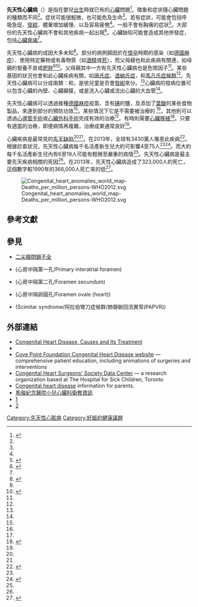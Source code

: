 {{medical}}{{Infobox disease 
 | Name            = 先天性心臟病
 | Image           = VSD image.jpg
 | Caption         = 左圖為正常心臟，右圖則顯示[[心室中膈缺損|心室中膈缺損]]的心臟。心室中膈缺損是最常見的先天性心臟病類性<ref>{{cite journal |author=Hoffman JI, Kaplan S |title=The incidence of congenital heart disease |journal=J. Am. Coll. Cardiol. |volume=39 |issue=12 |pages=1890–900 |date=June 2002 |pmid=12084585 |doi= 10.1016/S0735-1097(02)01886-7}}</ref>。
 | Field          = [[心臟學|心臟學]]
 | DiseasesDB      = 17017 
 | ICD10           = {{ICD10|Q|20||q|20}}-{{ICD10|Q|26||q|20}}
 | ICD9            = {{ICD9|745}}-{{ICD9|747}} 
 | ICDO            = 
 | OMIM            = 
 | MedlinePlus     = 001114 
 | eMedicineSubj   = 
 | eMedicineTopic  = 
 | MeshID          = D006330 
}}
<!-- Definition and symptoms -->
'''先天性心臟病'''（{{lang|en|Congenital heart defect, CHD}}）是指在嬰兒[[出生|出生]]時就已有的[[心臟|心臟]]問題<ref name=NIH2011>{{cite web|title=What Are Congenital Heart Defects?|url=http://www.nhlbi.nih.gov/health/health-topics/topics/chd|website=National Heart, Lung, and Blood Institute|accessdate=10 August 2015|date=July 1, 2011|archive-date=2015-08-13|archive-url=https://web.archive.org/web/20150813182642/http://www.nhlbi.nih.gov/health/health-topics/topics/chd/|dead-url=no}}</ref>。徵象和症状隨心臟問題的種類而不同<ref name=WHO2011/>。症状可能很輕微，也可能危及生命<ref name=NIH2011/>。若有症狀，可能會包括呼吸急促、[[發紺|發紺]]、體重增加緩慢、以及容易疲倦<ref name=NIH2011Sym/>。一般不會有胸痛的症狀<ref name=NIH2011Sym>{{cite web|title=What Are the Signs and Symptoms of Congenital Heart Defects?|url=http://www.nhlbi.nih.gov/health/health-topics/topics/chd/signs|website=National Heart, Lung, and Blood Institute|accessdate=10 August 2015|date=July 1, 2011|archive-date=2015-07-27|archive-url=https://web.archive.org/web/20150727210816/http://www.nhlbi.nih.gov/health/health-topics/topics/chd/signs|dead-url=no}}</ref>。大部份的先天性心臟病不會和其他疾病一起出現<ref name=WHO2011>{{cite book|author1=Shanthi Mendis|author2=Pekka Puska|author3=Bo Norrving|author4=World Health Organization|title=Global Atlas on Cardiovascular Disease Prevention and Control|url=http://whqlibdoc.who.int/publications/2011/9789241564373_eng.pdf?ua=1|year=2011|publisher=World Health Organization in collaboration with the World Heart Federation and the World Stroke Organization|pages=3, 60|isbn=978-92-4-156437-3|access-date=2016-01-20|archive-date=2014-08-17|archive-url=https://web.archive.org/web/20140817123106/http://whqlibdoc.who.int/publications/2011/9789241564373_eng.pdf?ua=1|dead-url=no}}</ref>。心臟缺陷可能會造成其他併發症，包括[[心臟衰竭|心臟衰竭]]<ref name=NIH2011Sym/>。

<!-- Cause and diagnosis-->
先天性心臟病的成因大多未知<ref>{{cite web|title=What Causes Congenital Heart Defects?|url=http://www.nhlbi.nih.gov/health/health-topics/topics/chd/causes|website=National,Heart, Lung, and Blood Institute|accessdate=10 August 2015|date=July 1, 2011|archive-date=2015-07-08|archive-url=https://web.archive.org/web/20150708122049/https://www.nhlbi.nih.gov/health/health-topics/topics/chd/causes|dead-url=no}}</ref>。部分的病例歸因於在[[懷孕|懷孕]]時期的感染（如[[德國麻疹|德國麻疹]]）、使用特定藥物或有毒物質（如[[酒精|酒精]]或[[菸|菸]]），而父母親也和此疾病有關連，如母親的營養不良或[[肥胖|肥胖]]<ref name=WHO2011/><ref name=Dean2014>{{cite journal|last1=Dean|first1=SV|last2=Lassi|first2=ZS|last3=Imam|first3=AM|last4=Bhutta|first4=ZA|title=Preconception care: nutritional risks and interventions.|journal=Reproductive health|date=26 September 2014|volume=11 Suppl 3|pages=S3|pmid=25415364|doi=10.1186/1742-4755-11-s3-s3}}</ref>。父母親其中一方有先天性心臟病也是危險因子<ref name=Mil2011/>。某些基因的狀況也會和此心臟疾病有關，如[[唐氏症|唐氏症]]、[[透納氏症|透納氏症]]，和[[馬凡氏症候群|馬凡氏症候群]]<ref name=WHO2011/>。先天性心臟病可以分成兩類：{{le|發紺性心臟病|Cyanotic heart defect}}和{{le|非發紺性心臟病|Acyanotic heart defect}}，是依兒童是否會[[發紺|發紺]]來分。<ref name=NIH2011/>心臟病的發病位置可以包含心臟的內壁、心臟瓣膜，或是流入心臟或流出心臟的大血管<ref name=NIH2011/>。
<!-- Prevention and treatment -->

先天性心臟病可以透過接種[[德國麻疹|德國麻疹]]疫苗、含有[[碘|碘]]的鹽，及添加了[[葉酸|葉酸]]的某些食物製品，來達到部分的預防功效<ref name=NIH2011/>。某些情況下它是不需要被治療的
<ref name=NIH2011/>，其他則可以透過[[心導管手術|心導管手術]]或[[心臟外科手術|心臟外科手術]]完成有效的治療<ref name=NIH2011Tx/>。有時則需要[[心臟移植|心臟移植]]<ref name=NIH2011Tx>{{cite web|title=How Are Congenital Heart Defects Treated?|url=http://www.nhlbi.nih.gov/health/health-topics/topics/chd/treatment|website=National Heart, Lung, and Blood Institute|accessdate=10 August 2015|date=July 1, 2011|archive-date=2015-07-27|archive-url=https://web.archive.org/web/20150727210805/http://www.nhlbi.nih.gov/health/health-topics/topics/chd/treatment|dead-url=no}}</ref>。只要有適當的治療，即便病情再複雜，治療成果通常良好<ref name=NIH2011/>。

<!-- Epidemiology and prognosis -->
心臟疾病是最常見的[[先天缺陷|先天缺陷]]<ref name=WHO2011/><ref name=GBD2015/>。在2013年，全球有3430萬人罹患此疾病<ref name=GBD2015>{{cite journal|last1=Global Burden of Disease Study 2013|first1=Collaborators|title=Global, regional, and national incidence, prevalence, and years lived with disability for 301 acute and chronic diseases and injuries in 188 countries, 1990–2013: a systematic analysis for the Global Burden of Disease Study 2013|journal=Lancet (London, England)|date=7 June 2015|doi=10.1016/S0140-6736(15)60692-4|pmid=26063472}}</ref>。根據診查狀況，先天性心臟病每千名活產新生兒大約可影響4至75人<ref name=WHO2011/><ref name=Mil2011>{{cite book|last1=Milunsky|first1=Aubrey|title=Genetic Disorders and the Fetus: Diagnosis, Prevention and Treatment|date=2011|publisher=John Wiley & Sons|isbn=9781444358216|url=https://books.google.ca/books?id=yY-gIvbnRDUC&pg=PT28|chapter=1|access-date=2016-01-20|archive-date=2016-03-05|archive-url=https://web.archive.org/web/20160305051354/https://books.google.ca/books?id=yY-gIvbnRDUC&pg=PT28|dead-url=no}}</ref>。而大約每千名活產新生兒內有6至19人可能有輕微至嚴重的病情<ref name=Mil2011/>。先天性心臟病是最主要先天疾病相關的死因<ref name=WHO2011/>。在2013年，先天性心臟病造成了323,000人的死亡，這個數字較1990年的366,000人死亡來的低<ref name=GDB2013>{{cite journal|last1=GBD 2013 Mortality and Causes of Death|first1=Collaborators|title=Global, regional, and national age-sex specific all-cause and cause-specific mortality for 240 causes of death, 1990-2013: a systematic analysis for the Global Burden of Disease Study 2013.|journal=Lancet|date=17 December 2014|pmid=25530442|doi=10.1016/S0140-6736(14)61682-2|volume=385|pages=117–71|pmc=4340604}}</ref>。

[[File:Congenital_heart_anomalies_world_map-Deaths_per_million_persons-WHO2012.svg|thumb]]

==參考文獻==
{{reflist|2}}

==參見==
*[[二尖瓣閉鎖不全|二尖瓣閉鎖不全]]
*{{le|心房第一中隔第一孔|Primary interatrial foramen}} (心房中隔第一孔/Primary interatrial foramen)
*{{le|心房第一中隔第二孔|Foramen secundum}} (心房中隔第二孔/Foramen secundum)
*{{le|心房第二中隔卵圓孔|Foramen ovale (heart)}} (心房中隔卵圓孔/Foramen ovale (heart))
*{{le|彎刀綜合徵|Scimitar syndrome}} (Scimitar syndrome/阿拉伯彎刀症候群/肺靜脈回流異常(PAPVR))

==外部連結==
* [https://web.archive.org/web/20141221225136/http://www.9jagist.com/congenital-heart-disease/ Congenital Heart Disease, Causes and Its Treatment ]
* {{DMOZ|Health/Conditions_and_Diseases/Cardiovascular_Disorders/Heart_Disease/Congenital/}}
* [http://congenital.info/ Cove Point Foundation Congenital Heart Disease website]{{Webarchive|url=https://archive.is/20130218001407/http://congenital.info/ |date=2013-02-18 }} — comprehensive patient education, including animations of surgeries and interventions
* [http://www.chssdc.org Congenital Heart Surgeons' Society Data Center]{{Wayback|url=http://www.chssdc.org/ |date=20200203084047 }} — a research organization based at The Hospital for Sick Children, Toronto
*[https://web.archive.org/web/20140424050902/http://www.gosh.nhs.uk/medical-conditions/search-for-medical-conditions/congenital-heart-disease/congenital-heart-disease-information/ Congenital heart disease] information for parents.
*[http://www.mmh.org.tw/taitam/ped_ca/index4_1_car%20(6).html 馬偕紀念醫院小兒心臟科衛教資訊]{{Wayback|url=http://www.mmh.org.tw/taitam/ped_ca/index4_1_car%20(6).html |date=20190908224833 }}
*[https://tpech.gov.taipei/mp109171/cp.aspx?n=CC18A27A8567C056]
*[https://www.ccca.org.tw/Pages/index.aspx]
{{Congenital heart defects|state=autocollapse}}

[[Category:先天性心脏病|Category:先天性心脏病]]
[[Category:妊娠的健康議題|Category:妊娠的健康議題]]